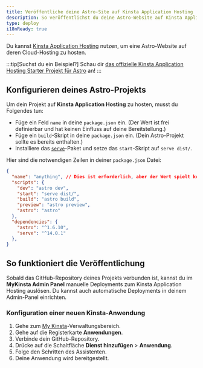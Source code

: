 ```yaml
---
title: Veröffentliche deine Astro-Site auf Kinsta Application Hosting
description: So veröffentlichst du deine Astro-Website auf Kinsta Application Hosting im Netz.
type: deploy
i18nReady: true
---
```


Du kannst [Kinsta Application Hosting](https://kinsta.com/application-hosting/) nutzen, um eine Astro-Website auf deren Cloud-Hosting zu hosten.

:::tip[Suchst du ein Beispiel?]
Schau dir [das offizielle Kinsta Application Hosting Starter Projekt für Astro](https://github.com/kinsta/hello-world-astro) an!
:::

## Konfigurieren deines Astro-Projekts
Um dein Projekt auf **Kinsta Application Hosting** zu hosten, musst du Folgendes tun:
- Füge ein Feld `name` in deine `package.json` ein. (Der Wert ist frei definierbar und hat keinen Einfluss auf deine Bereitstellung.)
- Füge ein `build`-Skript in deine `package.json` ein. (Dein Astro-Projekt sollte es bereits enthalten.)
- Installiere das [`serve`](https://www.npmjs.com/package/serve)-Paket und setze das `start`-Skript auf `serve dist/`.

Hier sind die notwendigen Zeilen in deiner `package.json` Datei:
```json title="package.json" {2,6} ins={12} "serv dist/"
{
  "name": "anything", // Dies ist erforderlich, aber der Wert spielt keine Rolle.
  "scripts": {
    "dev": "astro dev",
    "start": "serve dist/",
    "build": "astro build",
    "preview": "astro preview",
    "astro": "astro"
  },
  "dependencies": {
    "astro": "^1.6.10",
    "serve": "^14.0.1"
  },
}
```

## So funktioniert die Veröffentlichung
Sobald das GitHub-Repository deines Projekts verbunden ist, kannst du im **MyKinsta Admin Panel** manuelle Deployments zum Kinsta Application Hosting auslösen. Du kannst auch automatische Deployments in deinem Admin-Panel einrichten.

### Konfiguration einer neuen Kinsta-Anwendung
1. Gehe zum [My Kinsta](https://my.kinsta.com/)-Verwaltungsbereich.
2. Gehe auf die Registerkarte **Anwendungen**.
3. Verbinde dein GitHub-Repository.
4. Drücke auf die Schaltfläche **Dienst hinzufügen** > **Anwendung**.
5. Folge den Schritten des Assistenten.
6. Deine Anwendung wird bereitgestellt.

